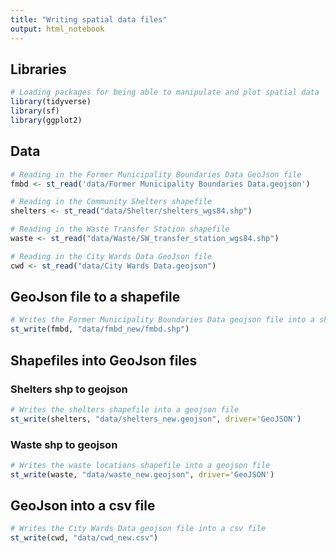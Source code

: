 ```yaml
---
title: "Writing spatial data files"
output: html_notebook
---
```


## Libraries
```r
# Loading packages for being able to manipulate and plot spatial data
library(tidyverse)
library(sf)
library(ggplot2)
```

## Data
```r
# Reading in the Former Municipality Boundaries Data GeoJson file
fmbd <- st_read('data/Former Municipality Boundaries Data.geojson')

# Reading in the Community Shelters shapefile
shelters <- st_read("data/Shelter/shelters_wgs84.shp")

# Reading in the Waste Transfer Station shapefile
waste <- st_read("data/Waste/SW_transfer_station_wgs84.shp")

# Reading in the City Wards Data GeoJson file
cwd <- st_read("data/City Wards Data.geojson")
```
## GeoJson file to a shapefile
```r
# Writes the Former Municipality Boundaries Data geojson file into a shapefile
st_write(fmbd, "data/fmbd_new/fmbd.shp")
```
## Shapefiles into GeoJson files
### Shelters shp to geojson
```r
# Writes the shelters shapefile into a geojson file
st_write(shelters, "data/shelters_new.geojson", driver='GeoJSON')
```
### Waste shp to geojson
```r
# Writes the waste locations shapefile into a geojson file
st_write(waste, "data/waste_new.geojson", driver='GeoJSON')
```
## GeoJson into a csv file
```r
# Writes the City Wards Data geojson file into a csv file
st_write(cwd, "data/cwd_new.csv")
```